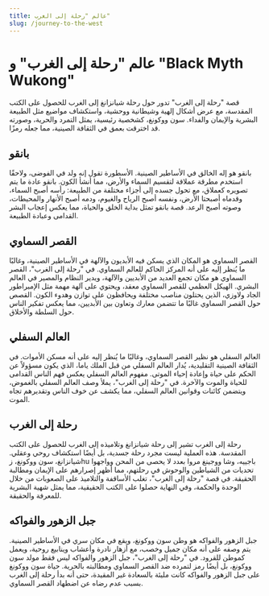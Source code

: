 ```yaml
---
title: عالم "رحلة إلى الغرب"
slug: /journey-to-the-west
---
```


# عالم "رحلة إلى الغرب" و "Black Myth Wukong"

قصة "رحلة إلى الغرب" تدور حول رحلة شيانزانغ إلى الغرب للحصول على الكتب المقدسة، مع عرض أشكال إلهية وشيطانية ووحشية، واستكشاف مواضيع مثل الطبيعة البشرية والإيمان والفداء. سون ووكونغ، كشخصية رئيسية، يمثل التمرد والحرية، وصورته قد اخترقت بعمق في الثقافة الصينية، مما جعله رمزًا.

## بانقو

بانقو هو إله الخالق في الأساطير الصينية. الأسطورة تقول إنه ولد في الفوضى، ولاحقًا استخدم مطرقة عملاقة لتقسيم السماء والأرض، مما أنشأ الكون. بانقو عادة ما يتم تصويره كعملاق، مع تحول جسده إلى أجزاء مختلفة من الطبيعة: رأسه أصبح السماء، وقدماه أصبحتا الأرض، ونفسه أصبح الرياح والغيوم، ودمه أصبح الأنهار والمحيطات، وصوته أصبح الرعد. قصة بانقو تمثل بداية الخلق والحياة، مما يعكس إعجاب البشر القدامى وعبادة الطبيعة.

## القصر السماوي

القصر السماوي هو المكان الذي يسكن فيه الأبديون والآلهة في الأساطير الصينية، وغالبًا ما يُنظر إليه على أنه المركز الحاكم للعالم السماوي. في "رحلة إلى الغرب"، القصر السماوي هو مكان تجمع العديد من الأبديين والآلهة، ويدير النظام والمصير في العالم البشري. الهيكل العظمي للقصر السماوي معقد، ويحتوي على آلهة مهمة مثل الإمبراطور الجاد ولاوزي، الذين يحتلون مناصب مختلفة ويحافظون على توازن وهدوء الكون. القصص حول القصر السماوي غالبًا ما تتضمن معارك وتعاون بين الأبديين، مما يعكس تفكير الناس حول السلطة والأخلاق.

## العالم السفلي

العالم السفلي هو نظير القصر السماوي، وغالبًا ما يُنظر إليه على أنه مسكن الأموات. في الثقافة الصينية التقليدية، يُدار العالم السفلي من قبل الملك ياما، الذي يكون مسؤولاً عن الحكم على حياة وإعادة إحياء الموتى. مفهوم العالم السفلي يعكس فهم الناس القدامى للحياة والموت والآخرة. في "رحلة إلى الغرب"، يملأ وصف العالم السفلي بالغموض، ويتضمن كائنات وقوانين العالم السفلي، مما يكشف عن خوف الناس وتقديرهم تجاه الموت.

## رحلة إلى الغرب

رحلة إلى الغرب تشير إلى رحلة شيانزانغ وتلاميذه إلى الغرب للحصول على الكتب المقدسة. هذه العملية ليست مجرد رحلة جسدية، بل أيضًا استكشاف روحي وعقلي. شيانزانغ، سون ووكونغ، زhu باجييه، وشا ووجينغ مروا بعدد لا يحصى من المحن وواجهوا تحديات من الشياطين والوحوش في رحلتهم، مما أظهر إصرارهم على الإيمان ومطالبة الحقيقة. في قصة "رحلة إلى الغرب"، تغلب الأساقفة والتلاميذ على الصعوبات من خلال الوحدة والحكمة، وفي النهاية حصلوا على الكتب الحقيقية، مما يمثل شهية البشرية للمعرفة والحقيقة.

## جبل الزهور والفواكه

جبل الزهور والفواكه هو وطن سون ووكونغ، ويقع في مكان سري في الأساطير الصينية. يتم وصفه على أنه مكان جميل وخصب، مع أزهار نادرة وأعشاب وينابيع روحية، ويعمل كموطن للقرود. في "رحلة إلى الغرب"، جبل الزهور والفواكه ليس فقط مولد سون ووكونغ، بل أيضًا رمز لتمرده ضد القصر السماوي ومطالبته بالحرية. حياة سون ووكونغ على جبل الزهور والفواكه كانت مليئة بالسعادة غير المقيدة، حتى أنه بدأ رحلة إلى الغرب بسبب عدم رضاه عن اضطهاد القصر السماوي.